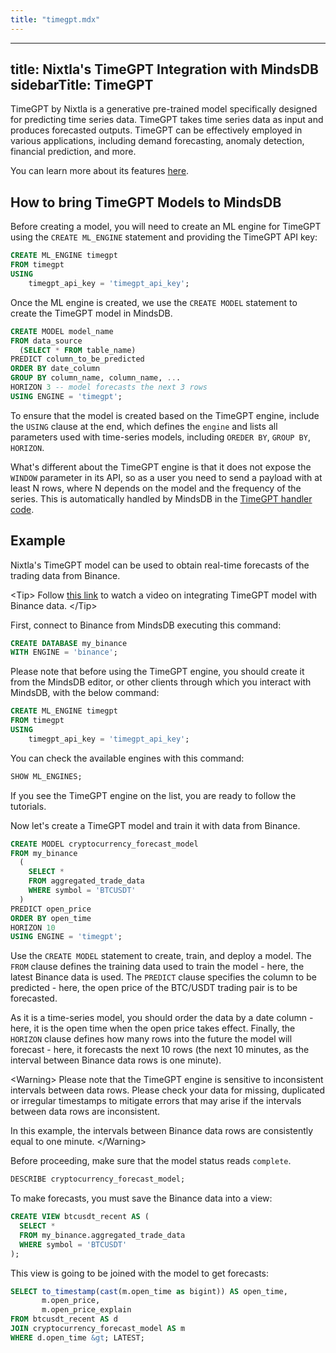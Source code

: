 ```yaml
---
title: "timegpt.mdx"
---
```


---
title: Nixtla's TimeGPT Integration with MindsDB
sidebarTitle: TimeGPT
---

TimeGPT by Nixtla is a generative pre-trained model specifically designed for predicting time series data. TimeGPT takes time series data as input and produces forecasted outputs. TimeGPT can be effectively employed in various applications, including demand forecasting, anomaly detection, financial prediction, and more.

You can learn more about its features [here](https://nixtla.github.io/nixtla/).

## How to bring TimeGPT Models to MindsDB

Before creating a model, you will need to create an ML engine for TimeGPT using the `CREATE ML_ENGINE` statement and providing the TimeGPT API key:

```sql
CREATE ML_ENGINE timegpt
FROM timegpt
USING
    timegpt_api_key = 'timegpt_api_key';
```

Once the ML engine is created, we use the `CREATE MODEL` statement to create the TimeGPT model in MindsDB.

```sql
CREATE MODEL model_name
FROM data_source
  (SELECT * FROM table_name)
PREDICT column_to_be_predicted
ORDER BY date_column
GROUP BY column_name, column_name, ...
HORIZON 3 -- model forecasts the next 3 rows
USING ENGINE = 'timegpt';
```

To ensure that the model is created based on the TimeGPT engine, include the `USING` clause at the end, which defines the `engine` and lists all parameters used with time-series models, including `OREDER BY`, `GROUP BY`, `HORIZON`.

What's different about the TimeGPT engine is that it does not expose the `WINDOW` parameter in its API, so as a user you need to send a payload with at least N rows, where N depends on the model and the frequency of the series. This is automatically handled by MindsDB in the [TimeGPT handler code](https://github.com/mindsdb/mindsdb/tree/main/mindsdb/integrations/handlers/timegpt_handler).

## Example

Nixtla's TimeGPT model can be used to obtain real-time forecasts of the trading data from Binance.

&lt;Tip&gt;
Follow [this link](https://www.youtube.com/watch?v=8LfpFocdyEo&list=PLq3sJIV6w5BoHJ9gFSedwtb_pqk--4K89&index=3) to watch a video on integrating TimeGPT model with Binance data.
&lt;/Tip&gt;

First, connect to Binance from MindsDB executing this command:

```sql
CREATE DATABASE my_binance
WITH ENGINE = 'binance';
```

Please note that before using the TimeGPT engine, you should create it from the MindsDB editor, or other clients through which you interact with MindsDB, with the below command:

```sql
CREATE ML_ENGINE timegpt
FROM timegpt
USING
    timegpt_api_key = 'timegpt_api_key';
```

You can check the available engines with this command:

```sql
SHOW ML_ENGINES;
```

If you see the TimeGPT engine on the list, you are ready to follow the tutorials.

Now let's create a TimeGPT model and train it with data from Binance.

```sql
CREATE MODEL cryptocurrency_forecast_model
FROM my_binance
  (
    SELECT *
    FROM aggregated_trade_data
    WHERE symbol = 'BTCUSDT'
  )
PREDICT open_price
ORDER BY open_time
HORIZON 10
USING ENGINE = 'timegpt';
```

Use the `CREATE MODEL` statement to create, train, and deploy a model. The `FROM` clause defines the training data used to train the model - here, the latest Binance data is used. The `PREDICT` clause specifies the column to be predicted - here, the open price of the BTC/USDT trading pair is to be forecasted.

As it is a time-series model, you should order the data by a date column - here, it is the open time when the open price takes effect. Finally, the `HORIZON` clause defines how many rows into the future the model will forecast - here, it forecasts the next 10 rows (the next 10 minutes, as the interval between Binance data rows is one minute).

&lt;Warning&gt;
Please note that the TimeGPT engine is sensitive to inconsistent intervals between data rows. Please check your data for missing, duplicated or irregular timestamps to mitigate errors that may arise if the intervals between data rows are inconsistent.

In this example, the intervals between Binance data rows are consistently equal to one minute.
&lt;/Warning&gt;

Before proceeding, make sure that the model status reads `complete`.

```sql
DESCRIBE cryptocurrency_forecast_model;
```

To make forecasts, you must save the Binance data into a view:

```sql
CREATE VIEW btcusdt_recent AS (
  SELECT *
  FROM my_binance.aggregated_trade_data
  WHERE symbol = 'BTCUSDT'
);
```

This view is going to be joined with the model to get forecasts:

```sql
SELECT to_timestamp(cast(m.open_time as bigint)) AS open_time,
       m.open_price,
       m.open_price_explain
FROM btcusdt_recent AS d
JOIN cryptocurrency_forecast_model AS m
WHERE d.open_time &gt; LATEST;
```

